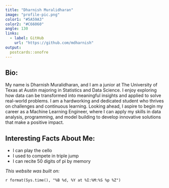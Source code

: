---
title: "Dharnish Muralidharan"
image: "profile-pic.png"
color1: "#5A59A3"
color2: "#C66060"
angle: 130
links:
  - label: GitHub
    url: "https://github.com/mdharnish"
output:
  postcards::onofre
---

## Bio:

My name is Dharnish Muralidharan, and I am a junior at The University of Texas at Austin majoring in Statistics and Data Science. I enjoy exploring how data can be transformed into meaningful insights and applied to solve real-world problems. I am a hardworking and dedicated student who thrives on challenges and continuous learning. Looking ahead, I aspire to begin my career as a Machine Learning Engineer, where I can apply my skills in data analysis, programming, and model building to develop innovative solutions that make a positive impact.

## Interesting Facts About Me:

* I can play the cello  
* I used to compete in triple jump  
* I can recite 50 digits of pi by memory  






*This website was built on:* 

`r format(Sys.time(), "%B %d, %Y at %I:%M:%S %p %Z")`
